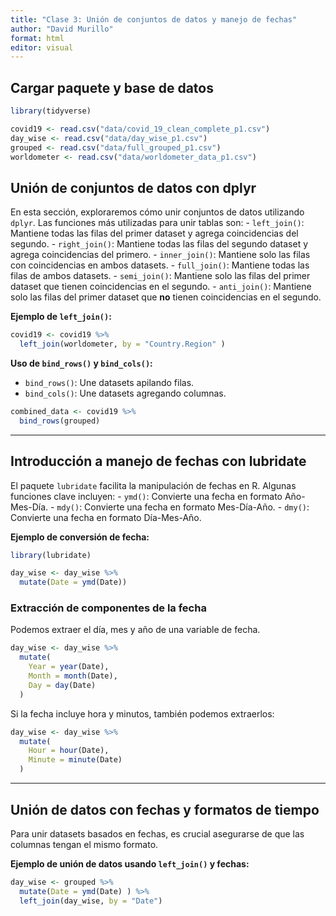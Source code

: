---
title: "Clase 3: Unión de conjuntos de datos y manejo de fechas"
author: "David Murillo"
format: html
editor: visual
---


::: panel-tabset


## Cargar paquete y base de datos

```{r}
library(tidyverse)

covid19 <- read.csv("data/covid_19_clean_complete_p1.csv")
day_wise <- read.csv("data/day_wise_p1.csv")
grouped <- read.csv("data/full_grouped_p1.csv")
worldometer <- read.csv("data/worldometer_data_p1.csv")
```



## Unión de conjuntos de datos con dplyr

En esta sección, exploraremos cómo unir conjuntos de datos utilizando `dplyr`. Las funciones más utilizadas para unir tablas son:
- `left_join()`: Mantiene todas las filas del primer dataset y agrega coincidencias del segundo.
- `right_join()`: Mantiene todas las filas del segundo dataset y agrega coincidencias del primero.
- `inner_join()`: Mantiene solo las filas con coincidencias en ambos datasets.
- `full_join()`: Mantiene todas las filas de ambos datasets.
- `semi_join()`: Mantiene solo las filas del primer dataset que tienen coincidencias en el segundo.
- `anti_join()`: Mantiene solo las filas del primer dataset que **no** tienen coincidencias en el segundo.

**Ejemplo de `left_join()`:**

```{r}
covid19 <- covid19 %>% 
  left_join(worldometer, by = "Country.Region" )
```

**Uso de `bind_rows()` y `bind_cols()`:**

- `bind_rows()`: Une datasets apilando filas.
- `bind_cols()`: Une datasets agregando columnas.

```{r}
combined_data <- covid19 %>% 
  bind_rows(grouped)
```

---

## Introducción a manejo de fechas con lubridate

El paquete `lubridate` facilita la manipulación de fechas en R. Algunas funciones clave incluyen:
- `ymd()`: Convierte una fecha en formato Año-Mes-Día.
- `mdy()`: Convierte una fecha en formato Mes-Día-Año.
- `dmy()`: Convierte una fecha en formato Día-Mes-Año.

**Ejemplo de conversión de fecha:**

```{r}
library(lubridate)

day_wise <- day_wise %>% 
  mutate(Date = ymd(Date))
```

### **Extracción de componentes de la fecha**

Podemos extraer el día, mes y año de una variable de fecha.

```{r}
day_wise <- day_wise %>% 
  mutate(
    Year = year(Date),
    Month = month(Date),
    Day = day(Date)
  )
```

Si la fecha incluye hora y minutos, también podemos extraerlos:

```{r}
day_wise <- day_wise %>% 
  mutate(
    Hour = hour(Date),
    Minute = minute(Date)
  )
```

---

## Unión de datos con fechas y formatos de tiempo

Para unir datasets basados en fechas, es crucial asegurarse de que las columnas tengan el mismo formato.

**Ejemplo de unión de datos usando `left_join()` y fechas:**

```{r}
day_wise <- grouped %>% 
  mutate(Date = ymd(Date) ) %>% 
  left_join(day_wise, by = "Date")
```


:::
